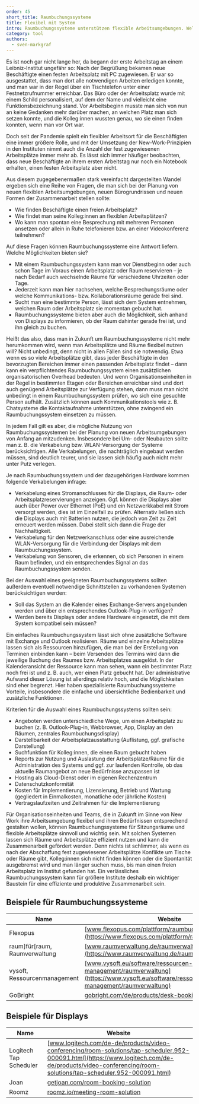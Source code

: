 ---
order: 45
short_title: Raumbuchungssysteme
title: Flexibel mit System
intro: Raumbuchungssysteme unterstützen flexible Arbeitsumgebungen. Welche Möglichkeiten bieten sie? Wann werden sie benötigt? Was sind die technischen Voraussetzungen? Empfehlungen aus der Praxis.
category: tool
authors:
  - sven-markgraf
---

<Leadin>Es ist noch gar nicht lange her</Leadin>, da begann der erste Arbeitstag an einem Leibniz-Institut ungefähr so: Nach der Begrüßung bekamen
neue Beschäftigte einen festen Arbeitsplatz mit PC zugewiesen. Er war so ausgestattet, dass man dort alle notwendigen Arbeiten erledigen konnte, und
man war in der Regel über ein Tischtelefon unter einer Festnetzrufnummer erreichbar. Das Büro oder der Arbeitsplatz wurde mit einem Schild
personalisiert, auf dem der Name und vielleicht eine Funktionsbezeichnung stand. Vor Arbeitsbeginn musste man sich von nun an keine Gedanken mehr
darüber machen, an welchen Platz man sich setzen konnte, und die Kolleg:innen wussten genau, wo sie einen finden konnten, wenn man vor Ort war.

Doch seit der Pandemie spielt ein flexibler Arbeitsort für die Beschäftigten eine immer größere Rolle, und mit der Umsetzung der New-Work-Prinzipien in den Instituten nimmt auch die Anzahl der fest zugewiesenen Arbeitsplätze immer mehr ab. Es lässt sich immer häufiger beobachten, dass neue Beschäftigte an ihrem ersten Arbeitstag nur noch ein Notebook erhalten, einen festen Arbeitsplatz aber nicht.

Aus diesem zugegebenermaßen stark vereinfacht dargestellten Wandel ergeben sich eine Reihe von Fragen, die man sich bei der Planung von neuen flexiblen Arbeitsumgebungen, neuen Bürogrundrissen und neuen Formen der Zusammenarbeit stellen sollte:

- Wie finden Beschäftigte einen freien Arbeitsplatz?
- Wie findet man seine Kolleg:innen an flexiblen Arbeitsplätzen?
- Wo kann man spontan eine Besprechung mit mehreren Personen ansetzen oder allein in Ruhe telefonieren bzw. an einer Videokonferenz teilnehmen?

Auf diese Fragen können Raumbuchungssysteme eine Antwort liefern. Welche Möglichkeiten bieten sie?

- Mit einem Raumbuchungssystem kann man vor Dienstbeginn oder auch schon Tage im Voraus einen Arbeitsplatz oder Raum reservieren – je nach Bedarf auch wechselnde Räume für verschiedene Uhrzeiten oder Tage.
- Jederzeit kann man hier nachsehen, welche Besprechungsräume oder welche Kommunikations- bzw. Kollaborationsräume gerade frei sind.
- Sucht man eine bestimmte Person, lässt sich dem System entnehmen, welchen Raum oder Arbeitsplatz sie momentan gebucht hat.
- Raumbuchungssysteme bieten aber auch die Möglichkeit, sich anhand von Displays zu informieren, ob der Raum dahinter gerade frei ist, und ihn gleich zu buchen.

Heißt das also, dass man in Zukunft um Raumbuchungssysteme nicht mehr herumkommen wird, wenn man Arbeitsplätze und Räume flexibel nutzen will? Nicht unbedingt, denn nicht in allen Fällen sind sie notwendig. Etwa wenn es so viele Arbeitsplätze gibt, dass jeder Beschäftigte in den bevorzugten Bereichen immer einen passenden Arbeitsplatz findet – dann kann ein verpflichtendes Raumbuchungssystem einen zusätzlichen organisatorischen Overhead bedeuten. Und wenn Organisationseinheiten in der Regel in bestimmten Etagen oder Bereichen erreichbar sind und dort auch genügend Arbeitsplätze zur Verfügung stehen, dann muss man nicht unbedingt in einem Raumbuchungssystem prüfen, wo sich eine gesuchte Person aufhält. Zusätzlich können auch Kommunikationstools wie z. B. Chatsysteme die Kontaktaufnahme unterstützen, ohne zwingend ein Raumbuchungssystem einsetzen zu müssen.

In jedem Fall gilt es aber, die mögliche Nutzung von Raumbuchungssystemen bei der Planung von neuen Arbeitsumgebungen von Anfang an mitzudenken. Insbesondere bei Um- oder Neubauten sollte man z. B. die Verkabelung bzw. WLAN-Versorgung der Systeme berücksichtigen. Alle Verkabelungen, die nachträglich eingebaut werden müssen, sind deutlich teurer, und sie lassen sich häufig auch nicht mehr unter Putz verlegen.

Je nach Raumbuchungssystem und der dazugehörigen Hardware kommen folgende Verkabelungen infrage:

- Verkabelung eines Stromanschlusses für die Displays, die Raum- oder Arbeitsplatzreservierungen anzeigen. Ggf. können die Displays aber auch über Power over Ethernet (PoE) und ein Netzwerkkabel mit Strom versorgt werden, dies ist im Einzelfall zu prüfen. Alternativ ließen sich die Displays auch mit Batterien nutzen, die jedoch von Zeit zu Zeit erneuert werden müssen. Dabei stellt sich dann die Frage der Nachhaltigkeit.
- Verkabelung für den Netzwerkanschluss oder eine ausreichende WLAN-Versorgung für die Verbindung der Displays mit dem Raumbuchungssystem.
- Verkabelung von Sensoren, die erkennen, ob sich Personen in einem Raum befinden, und ein entsprechendes Signal an das Raumbuchungssystem senden.

Bei der Auswahl eines geeigneten Raumbuchungssystems sollten außerdem eventuell notwendige Schnittstellen zu vorhandenen Systemen berücksichtigen werden:

- Soll das System an die Kalender eines Exchange-Servers angebunden werden und über ein entsprechendes Outlook-Plug-in verfügen?
- Werden bereits Displays oder andere Hardware eingesetzt, die mit dem System kompatibel sein müssen?

Ein einfaches Raumbuchungssystem lässt sich ohne zusätzliche Software mit Exchange und Outlook realisieren. Räume und einzelne Arbeitsplätze lassen sich als Ressourcen hinzufügen, die man bei der Erstellung von Terminen einbinden kann – beim Versenden des Termins wird dann die jeweilige Buchung des Raumes bzw. Arbeitsplatzes ausgelöst. In der Kalenderansicht der Ressource kann man sehen, wann ein bestimmter Platz noch frei ist und z. B. auch, wer einen Platz gebucht hat. Der administrative Aufwand dieser Lösung ist allerdings relativ hoch, und die Möglichkeiten sind eher begrenzt. Hier haben spezialisierte Raumbuchungssysteme Vorteile, insbesondere die einfache und übersichtliche Bedienbarkeit und zusätzliche Funktionen.

Kriterien für die Auswahl eines Raumbuchungssystems sollten sein:

- Angeboten werden unterschiedliche Wege, um einen Arbeitsplatz zu buchen (z. B. Outlook-Plug-in, Webbrowser, App, Display an den Räumen, zentrales Raumbuchungsdisplay)
- Darstellbarkeit der Arbeitsplatzausstattung (Auflistung, ggf. grafische Darstellung)
- Suchfunktion für Kolleg:innen, die einen Raum gebucht haben
- Reports zur Nutzung und Auslastung der Arbeitsplätze/Räume für die Administration des Systems und ggf. zur laufenden Kontrolle, ob das aktuelle Raumangebot an neue Bedürfnisse anzupassen ist
- Hosting als Cloud-Dienst oder im eigenen Rechenzentrum
- Datenschutzkonformität
- Kosten für Implementierung, Lizensierung, Betrieb und Wartung (gegliedert in Einmalkosten, monatliche oder jährliche Kosten)
- Vertragslaufzeiten und Zeitrahmen für die Implementierung

Für Organisationseinheiten und Teams, die in Zukunft im Sinne von New Work ihre Arbeitsumgebung flexibel und ihren Bedürfnissen entsprechend gestalten wollen, können Raumbuchungssysteme für Sitzungsräume und flexible Arbeitsplätze sinnvoll und wichtig sein. Mit solchen Systemen lassen sich Räume und Arbeitsplätze effizient nutzen und kann die Zusammenarbeit gefördert werden. Denn nichts ist schlimmer, als wenn es nach der Abschaffung fest zugewiesener Arbeitsplätze Konflikte um Tische oder Räume gibt, Kolleg:innen sich nicht finden können oder die Spontanität ausgebremst wird und man länger suchen muss, bis man einen freien Arbeitsplatz im Institut gefunden hat. Ein verlässliches Raumbuchungssystem kann für größere Institute deshalb ein wichtiger Baustein für eine effiziente und produktive Zusammenarbeit sein.

## Beispiele für Raumbuchungssysteme

| Name                          | Website                                                                                                                            |
| ----------------------------- | ---------------------------------------------------------------------------------------------------------------------------------- |
| Flexopus                      | [www.flexopus.com/plattform/raumbuchungssystem](https://www.flexopus.com/plattform/raumbuchungssystem)                             |
| raum]für[raum, Raumverwaltung | [www.raumverwaltung.de/raumverwaltung](https://www.raumverwaltung.de/raumverwaltung/)                                              |
| vysoft, Ressourcenmanagement  | [www.vysoft.eu/software/ressourcen-management/raumverwaltung](https://www.vysoft.eu/software/ressourcen-management/raumverwaltung) |
| GoBright                      | [gobright.com/de/products/desk-booking-system](https://gobright.com/de/products/desk-booking-system/)                              |

## Beispiele für Displays

| Name                   | Website                                                                                                                                                                                                    |
| ---------------------- | ---------------------------------------------------------------------------------------------------------------------------------------------------------------------------------------------------------- |
| Logitech Tap Scheduler | [www.logitech.com/de-de/products/video-conferencing/room-solutions/tap-scheduler.952-000091.html](https://www.logitech.com/de-de/products/video-conferencing/room-solutions/tap-scheduler.952-000091.html) |
| Joan                   | [getjoan.com/room-booking-solution](https://getjoan.com/room-booking-solution)                                                                                                                             |
| Roomz                  | [roomz.io/meeting-room-solution](https://roomz.io/meeting-room-solution/?lang=de)                                                                                                                          |
